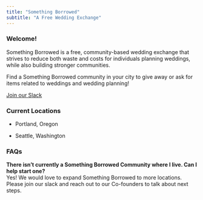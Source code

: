 ```yaml
---
title: "Something Borrowed"
subtitle: "A Free Wedding Exchange"
---
```


### Welcome!

Something Borrowed is a free, community-based wedding exchange that strives to reduce both waste and costs for individuals planning weddings, while also building stronger communities.

Find a Something Borrowed community in your city to give away or ask for items related to weddings and wedding planning!

[Join our Slack](https://somethingborrowedx.slack.com/)

### Current Locations

-   Portland, Oregon

-   Seattle, Washington

### FAQs

**There isn't currently a Something Borrowed Community where I live. Can I help start one?**\
Yes! We would love to expand Something Borrowed to more locations. Please join our slack and reach out to our Co-founders to talk about next steps.
